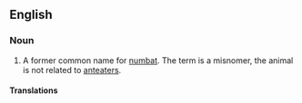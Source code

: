 ==English==

===Noun===
{{en-noun|head=[[banded]] [[anteater]]}}

# {{context|zoology}} A former common name for [[numbat]]. The term is a misnomer, the animal is not related to [[anteater]]s.

====Translations====
{{trans-see|numbat}}